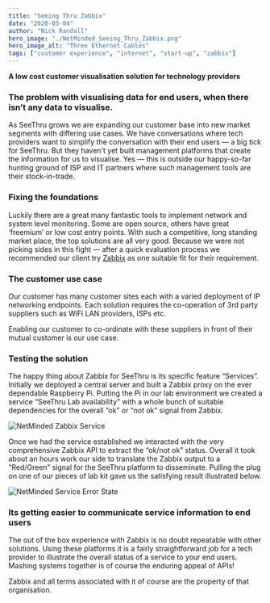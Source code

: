 ---
title: "Seeing Thru Zabbix"
date: "2020-03-04"
author: "Nick Randall"
hero_image: "./NetMinded_Seeing_Thru_Zabbix.png"
hero_image_alt: "Three Ethernet Cables"
tags: ["customer experience", "internet", "start-up", "zabbix"]
---

**A low cost customer visualisation solution for technology providers**

### The problem with visualising data for end users, when there isn’t any data to visualise.

As SeeThru grows we are expanding our customer base into new market segments with differing use cases. We have conversations where tech providers want to simplify the conversation with their end users — a big tick for SeeThru. But they haven't yet built management platforms that create the information for us to visualise. Yes — this is outside our happy-so-far hunting ground of ISP and IT partners where such management tools are their stock-in-trade.

### Fixing the foundations

Luckily there are a great many fantastic tools to implement network and system level monitoring. Some are open source, others have great ‘freemium’ or low cost entry points. With such a competitive, long standing market place, the top solutions are all very good. Because we were not picking sides in this fight — after a quick evaluation process we recommended our client try [Zabbix](https://www.zabbix.com "Zabbix Website") as one suitable fit for their requirement.

### The customer use case

Our customer has many customer sites each with a varied deployment of IP networking endpoints. Each solution requires the co-operation of 3rd party suppliers such as WiFi LAN providers, ISPs etc.

Enabling our customer to co-ordinate with these suppliers in front of their mutual customer is our use case.

### Testing the solution

The happy thing about Zabbix for SeeThru is its specific feature “Services”. Initially we deployed a central server and built a Zabbix proxy on the ever dependable Raspberry Pi. Putting the Pi in our lab environment we created a service “SeeThru Lab availability” with a whole bunch of suitable dependencies for the overall “ok” or “not ok” signal from Zabbix.


![NetMinded Zabbix Service](./NetMinded_Zabbix_Service.png "NetMinded Zabbix Service")

Once we had the service established we interacted with the very comprehensive Zabbix API to extract the “ok/not ok” status. Overall it took about an hours work our side to translate the Zabbix output to a “Red/Green” signal for the SeeThru platform to disseminate. Pulling the plug on one of our pieces of lab kit gave us the satisfying result illustrated below.

![NetMinded Service Error State](./NetMinded_Service_Error_State.png "NetMinded Service Error State")

### Its getting easier to communicate service information to end users

The out of the box experience with Zabbix is no doubt repeatable with other solutions. Using these platforms it is a fairly straightforward job for a tech provider to illustrate the overall status of a service to your end users. Mashing systems together is of course the enduring appeal of APIs!

Zabbix and all terms associated with it of course are the property of that organisation.